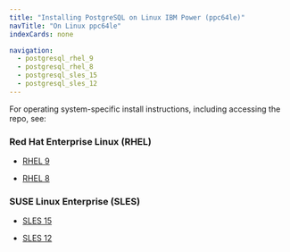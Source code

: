 ```yaml
---
title: "Installing PostgreSQL on Linux IBM Power (ppc64le)"
navTitle: "On Linux ppc64le"
indexCards: none

navigation:
  - postgresql_rhel_9
  - postgresql_rhel_8
  - postgresql_sles_15
  - postgresql_sles_12
---
```


For operating system-specific install instructions, including accessing the repo, see:

### Red Hat Enterprise Linux (RHEL)

- [RHEL 9](postgresql_rhel_9)

- [RHEL 8](postgresql_rhel_8)

### SUSE Linux Enterprise (SLES)

- [SLES 15](postgresql_sles_15)

- [SLES 12](postgresql_sles_12)
